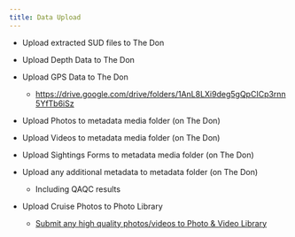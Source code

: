 ```yaml
---
title: Data Upload
---
```


-   Upload extracted SUD files to The Don

-   Upload Depth Data to The Don

-   Upload GPS Data to The Don

    -   <https://drive.google.com/drive/folders/1AnL8LXi9deg5gQpCICp3rnn5YfTb6iSz> 

-   Upload Photos to metadata media folder (on The Don)

-   Upload Videos to metadata media folder (on The Don)

-   Upload Sightings Forms to metadata media folder (on The Don)

-   Upload any additional metadata to metadata folder (on The Don)

    -   Including QAQC results

-   Upload Cruise Photos to Photo Library

    -   [Submit any high quality photos/videos to Photo & Video Library](https://drive.google.com/drive/folders/1s3oXdWLnbofaL1_IwhBoHBVDTBZx1qtB?usp=sharing)
